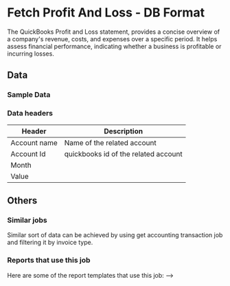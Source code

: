# Fetch Profit And Loss - DB Format


The QuickBooks Profit and Loss statement, provides a concise overview of a company's revenue, costs, and expenses over a specific period. It helps assess financial performance, indicating whether a business is profitable or incurring losses.

<AddJob
  template="scripts/gsheet/quickbooks/business_overview/pnl_db_style.js"
/>


## Data

### Sample Data

<Gsheet
  src="https://docs.google.com/spreadsheets/d/1KWa16ZCTRUdIF7LXFQzgCaBXEze4fpGWaV77tc8Q_Y8/edit#gid=2052362909"
/>



### Data headers

| Header | Description |
|----|----|
| Account name | Name of the related account |
| Account Id | quickbooks id of the related account |
| Month |  |
| Value |  |



## Others

### Similar jobs

Similar sort of data can be achieved by using get accounting transaction job and filtering it by invoice type. 

### Reports that use this job

Here are some of the report templates that use this job: 
-->